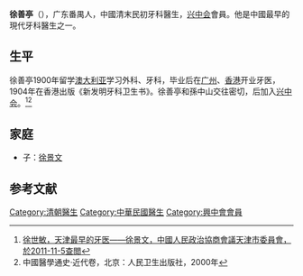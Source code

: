 '''徐善亭'''（{{bd|1854年||1912年|}}），广东番禺人，中國清末民初牙科醫生，[[兴中会|兴中会]]會員。他是中國最早的現代牙科醫生之一。

==生平==
徐善亭1900年留学[[澳大利亚|澳大利亚]]学习外科、牙科，毕业后在[[广州|广州]]、[[香港|香港]]开业牙医，1904年在香港出版《新发明牙科卫生书》。徐善亭和孫中山交往密切，后加入[[兴中会|兴中会]]。<ref>[http://www.tjszx.gov.cn/wszl/Info.aspx?id=1788 徐世敏，天津最早的牙医——徐景文，中國人民政治協商會議天津市委員會，於2011-11-5查閲]{{dead link|date=2018年2月 |bot=InternetArchiveBot |fix-attempted=yes }}</ref><ref>中國醫學通史·近代卷，北京：人民卫生出版社，2000年</ref>

==家庭==
*子：[[徐景文_(牙醫)|徐景文]]

==参考文献==
{{reflist}}


{{DEFAULTSORT:Xu徐}}
[[Category:清朝醫生|Category:清朝醫生]]
[[Category:中華民國醫生|Category:中華民國醫生]]
[[Category:興中會會員|Category:興中會會員]]